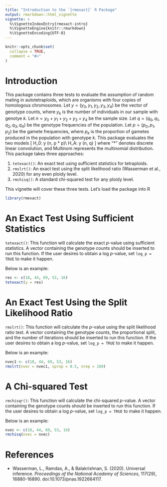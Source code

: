```yaml
---
title: "Introduction to the `{rmexact}` R Package"
output: rmarkdown::html_vignette
vignette: >
  %\VignetteIndexEntry{rmexact-intro}
  %\VignetteEngine{knitr::rmarkdown}
  %\VignetteEncoding{UTF-8}
---
```


```r
knitr::opts_chunk$set(
  collapse = TRUE,
  comment = "#>"
)
```

# Introduction

This package contains three tests to evaluate the assumption of random mating in autotetraploids, which are organisms with four copies of homologous chromosomes. Let $y = (y_0, y_1, y_2, y_3, y_4)$ be the vector of genotype counts, where $y_k$ is the number of individuals in our sample with genotye $k$. Let $n = y_0 + y_1 + y_2 + y_3 + y_4$ be the sample size. Let $q = (q_0, q_1, q_2, q_3, q_4)$ be the genotype frequencies of the population. Let $p = (p_0, p_1, p_2)$ be the gamete frequencies, where $p_k$ is the proportion of gametes produced in the population with genotype $k$. This package evaluates the two models
\[
H_0: y \sim \text{Multinom}(n, p * p)\\
H_A: y \sim \text{Multinom}(n, q)
\]
where "$*$" denotes discrete linear convolution, and $\text{Multinom}$ represents the multinomial distribution. This package takes three approaches:

1. `tetexact()`: An exact test using sufficient statistics for tetraploids.
2. `rmslrt()`: An exact test using the split likelihood ratio (Wasserman et al., 2020) for any even ploidy level.
3. `rmchisq()`: A standard chi-squared test for any ploidy level.

This vignette will cover these three tests. Let's load the package into R
 
```r
library(rmexact)
```

# An Exact Test Using Sufficient Statistics

`tetexact()`: This function will calculate the exact $p$-value using sufficient
statistics. A vector containing the genotype counts should be inserted to run
this function. If the user desires to obtain a log $p$-value, set `log_p = TRUE` to make it happen.  

Below is an example: 
```r
res <- c(18, 44, 69, 53, 16) 
tetexact(y = res)
```

# An Exact Test Using the Split Likelihood Ratio

`rmslrt()`: This function will calculate the $p$-value using the split likelihood ratio test. A vector containing the genotype counts, the proportional split, and the number of iterations should be inserted to run this function. If the user desires to obtain a log $p$-value, set `log_p = TRUE` to make it happen.

Below is an example:
```r
nvec1 <- c(18, 44, 69, 53, 16) 
rmslrt(nvec = nvec1, sprop = 0.5, nrep = 100)
```

# A Chi-squared Test

`rmchisqr()`: This function will calculate the chi-squared $p$-value. A vector containing the genotype counts should be inserted to run this function. If the user desires to obtain a log $p$-value, set `log_p = TRUE` to make it happen. 

Below is an example:
```r
nvec <- c(18, 44, 69, 53, 16) 
rmchisq(nvec = nvec)
```

# References

- Wasserman, L., Ramdas, A., & Balakrishnan, S. (2020). Universal inference. *Proceedings of the National Academy of Sciences*, 117(29), 16880-16890. doi:10.1073/pnas.1922664117.
